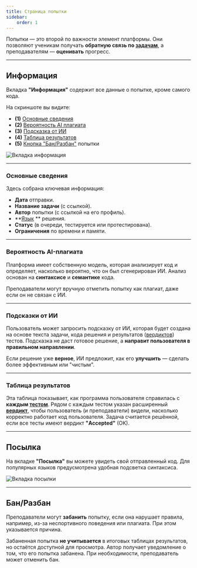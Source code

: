 ```yaml
---
title: Страница попытки
sidebar:
    order: 1
---
```


<BugsDisclaimer />

Попытки — это второй по важности элемент платформы.
Они позволяют ученикам получать **обратную связь по [задачам](/tasks/overview)**,
а преподавателям — **оценивать** прогресс.

---

## Информация
Вкладка **"Информация"** содержит все данные о попытке, кроме самого кода.

На скриншоте вы видите:
- **(1)** [Основные сведения](#основные-сведения)
- **(2)** [Вероятность AI плагиата](#вероятность-ai-плагиата)
- **(3)** [Подсказка от ИИ](#подсказка-от-ии)
- **(4)** [Таблица результатов](#таблица-результатов)
- **(5)** [Кнопка "Бан/Разбан"](#банразбан) попытки

![Вкладка информация](../../../../assets/task/attempt/step-1.png)

---


### Основные сведения

Здесь собрана ключевая информация:
* **Дата** отправки.
* **Название задачи** (с ссылкой).
* **Автор** попытки (с ссылкой на его профиль).
* **[Язык](/tasks/attempts/additional/#python) ** решения.
* **Статус** (в очереди, тестируется или протестирована).
* **Ограничения** по времени и памяти.

---

### Вероятность AI-плагиата

Платформа имеет собственную модель, которая анализирует код и определяет,
насколько вероятно, что он был сгенерирован ИИ.
Анализ основан на **синтаксисе** и **семантике** кода.

Преподаватели могут вручную отметить попытку как плагиат,
даже если он не связан с ИИ.

---

### Подсказки от ИИ

Пользователь может запросить подсказку от ИИ,
которая будет создана на основе текста задачи,
кода решения и результатов
([вердиктов](/tasks/attempts/additional/#что-означают-вердикты)) тестов.
Подсказка не даст готовое решение, а **направит пользователя в правильном направлении**.

Если решение уже **верное**,
ИИ предложит, как его **улучшить** — сделать более эффективным или "чистым".

---

### Таблица результатов

Эта таблица показывает, как программа пользователя справилась с **каждым [тестом](/tasks/add-edit#шаг-2-редактирование-тестов)**.
Рядом с каждым тестом указан расширенный **[вердикт](/tasks/attempts/additional/#что-означают-вердикты)**,
чтобы пользователь (и преподаватели) видели, насколько корректно работает код пользователя.
Задача считается решённой, если все тесты имеют вердикт **"Accepted"** (OK).

---

## Посылка
На вкладке **"Посылка"** вы можете увидеть свой отправленный код.
Для популярных языков предусмотрена удобная подсветка синтаксиса.

![Вкладка посылки](../../../../assets/task/attempt/step-2.png)

---

## Бан/Разбан

Преподаватели могут **забанить** попытку,
если она нарушает правила, например, из-за неспортивного поведения или плагиата.
При этом указывается причина.


Забаненная попытка **не учитывается** в итоговых таблицах результатов,
но остаётся доступной для просмотра.
Автор получает уведомление о том, что его попытка забанена.
При необходимости, преподаватель может отменить бан.